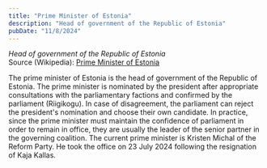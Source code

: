 ```yaml
---
title: "Prime Minister of Estonia"
description: "Head of government of the Republic of Estonia"
pubDate: "11/8/2024"
---
```


*Head of government of the Republic of Estonia*  
Source (Wikipedia): [Prime Minister of Estonia][1]

The prime minister of Estonia is the head of government of the Republic of Estonia. The prime minister is nominated by the president after appropriate consultations with the parliamentary factions and confirmed by the parliament (Riigikogu). In case of disagreement, the parliament can reject the president's nomination and choose their own candidate. In practice, since the prime minister must maintain the confidence of parliament in order to remain in office, they are usually the leader of the senior partner in the governing coalition. The current prime minister is Kristen Michal of the Reform Party. He took the office on 23 July 2024 following the resignation of Kaja Kallas.

[1]: https://en.wikipedia.org/wiki/Prime_Minister_of_Estonia
